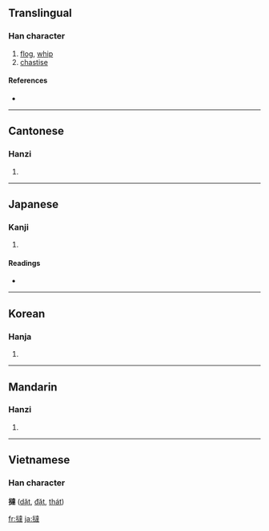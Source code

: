 {{see|挞}}
==Translingual==

===Han character===
{{Han char|rn=64|rad=手|as=13|sn=16|four=5403<sub>4</sub>|canj=手卜土手 (QYGQ)}}

# [[flog]], [[whip]]
# [[chastise]]

====References====
* {{Han ref|kx=0457.170|dkj=12774|dj=0806.020|hdz=31953.040|uh=64BB|ud=25787|bh=BED8|bd=48856}}

----

==Cantonese==

===Hanzi===
{{yue-hanzi|jyut=|y=taat3}}

# {{defn|Cantonese}}

----

==Japanese==

===Kanji===
{{ja-kanji|grade=|rs=手13}}

# {{defn|Japanese}}

====Readings====
* {{ja-readings|on=[[たち]] (tachi), [[たつ]] (tatsu)|kun=[[むちうつ]] (muchiutsu), [[はやい]] (hayai)}}

----

==Korean==

===Hanja===
{{ko-hanja|hangeul=달|eumhun=|rv=dal|mr=tal|y=tal}}

# {{defn|Korean}}

----

==Mandarin==

===Hanzi===
{{cmn-hanzi|sim=挞|pin=[[tà]] ([[ta4]])|wg=t'a<sup>4</sup>}}

# {{defn|Mandarin}}

----

==Vietnamese==
===Han character===
'''撻''' ([[dặt]], [[đặt]], [[thát]])

[[fr:撻]]
[[ja:撻]]